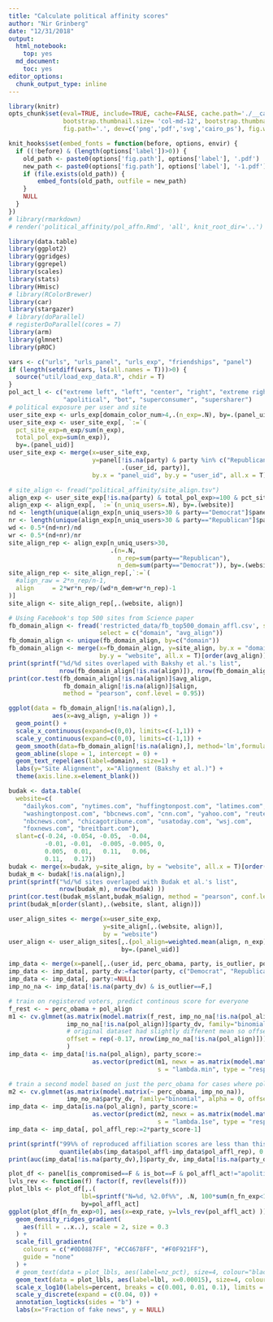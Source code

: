 ```yaml
---
title: "Calculate political affinity scores"
author: "Nir Grinberg"
date: "12/31/2018"
output:
  html_notebook:
    top: yes
  md_document:
    toc: yes
editor_options: 
  chunk_output_type: inline
---
```


```r
library(knitr)
opts_chunk$set(eval=TRUE, include=TRUE, cache=FALSE, cache.path='./__cache__/',
               bootstrap.thumbnail.size= 'col-md-12', bootstrap.thumbnail = TRUE, bootstrap.show.code= FALSE, 
               fig.path='.', dev=c('png','pdf','svg','cairo_ps'), fig.width=8, fig.height=4, dpi=300)

knit_hooks$set(embed_fonts = function(before, options, envir) {
  if ((!before) & (length(options['label'])>0)) {
    old_path <- paste0(options['fig.path'], options['label'], '.pdf')
    new_path <- paste0(options['fig.path'], options['label'], '-1.pdf')
    if (file.exists(old_path)) {
        embed_fonts(old_path, outfile = new_path)
    }
    NULL
  }
})
# library(rmarkdown)
# render('political_affinity/pol_affn.Rmd', 'all', knit_root_dir='..')
```

```r
library(data.table)
library(ggplot2)
library(ggridges)
library(ggrepel)
library(scales)
library(stats)
library(Hmisc)
# library(RColorBrewer)
library(car)
library(stargazer)
# library(doParallel)
# registerDoParallel(cores = 7)
library(arm)
library(glmnet)
library(pROC)
```

```r
vars <- c("urls", "urls_panel", "urls_exp", "friendships", "panel")
if (length(setdiff(vars, ls(all.names = T)))>0) {
  source("util/load_exp_data.R", chdir = T)
}
pol_act_l <- c("extreme left", "left", "center", "right", "extreme right", 
               "apolitical", "bot", "superconsumer", "supersharer")
# political exposure per user and site
user_site_exp <- urls_exp[domain_color_num>4,.(n_exp=.N), by=.(panel_uid, website)]
user_site_exp <- user_site_exp[, `:=`(
  pct_site_exp=n_exp/sum(n_exp),
  total_pol_exp=sum(n_exp)), 
  by=.(panel_uid)]
user_site_exp <- merge(x=user_site_exp, 
                       y=panel[!is.na(party) & party %in% c("Republican", "Democrat") & is_outlier==F,
                               .(user_id, party)],
                       by.x = "panel_uid", by.y = "user_id", all.x = T)
```

```r
# site_align <- fread("political_affinity/site_align.tsv")
align_exp <- user_site_exp[!is.na(party) & total_pol_exp>=100 & pct_site_exp>0.01,]
align_exp <- align_exp[, `:=`(n_uniq_users=.N), by=.(website)]
nd <- length(unique(align_exp[n_uniq_users>30 & party=="Democrat"]$panel_uid))
nr <- length(unique(align_exp[n_uniq_users>30 & party=="Republican"]$panel_uid))
wd <- 0.5*(nd+nr)/nd
wr <- 0.5*(nd+nr)/nr
site_align_rep <- align_exp[n_uniq_users>30,
                            .(n=.N,
                              n_rep=sum(party=="Republican"),
                              n_dem=sum(party=="Democrat")), by=.(website)]
site_align_rep <- site_align_rep[,`:=`(
  #align_raw = 2*n_rep/n-1,
  align     = 2*wr*n_rep/(wd*n_dem+wr*n_rep)-1
)]
site_align <- site_align_rep[,.(website, align)]
```

```r
# Using Facebook's top 500 sites from Science paper
fb_domain_align <- fread('restricted_data/fb_top500_domain_affl.csv', showProgress = F, 
                         select = c("domain", "avg_align"))
fb_domain_align <- unique(fb_domain_align, by=c("domain"))
fb_domain_align <- merge(x=fb_domain_align, y=site_align, by.x = "domain", 
                         by.y = "website", all.x = T)[order(avg_align)]
print(sprintf("%d/%d sites overlaped with Bakshy et al.'s list", 
              nrow(fb_domain_align[!is.na(align)]), nrow(fb_domain_align) )) 
print(cor.test(fb_domain_align[!is.na(align)]$avg_align, 
               fb_domain_align[!is.na(align)]$align, 
               method = "pearson", conf.level = 0.95))

ggplot(data = fb_domain_align[!is.na(align),], 
            aes(x=avg_align, y=align )) + 
  geom_point() +
  scale_x_continuous(expand=c(0,0), limits=c(-1,1)) +
  scale_y_continuous(expand=c(0,0), limits=c(-1,1)) +
  geom_smooth(data=fb_domain_align[!is.na(align),], method='lm',formula=y~x, fullrange=T) + 
  geom_abline(slope = 1, intercept = 0) + 
  geom_text_repel(aes(label=domain), size=1) +
  labs(y="Site Alignment", x="Alignment (Bakshy et al.)") + 
  theme(axis.line.x=element_blank())
```

```r
budak <- data.table(
  website=c(
    "dailykos.com", "nytimes.com", "huffingtonpost.com", "latimes.com", 
    "washingtonpost.com", "bbcnews.com", "cnn.com", "yahoo.com", "reuters.com",
    "nbcnews.com", "chicagotribune.com", "usatoday.com", "wsj.com", 
    "foxnews.com", "breitbart.com"), 
  slant=c(-0.24, -0.054, -0.05,  -0.04, 
          -0.01, -0.01,  -0.005, -0.005, 0, 
          0.005,  0.01,   0.11,   0.06,  
          0.11,   0.17))
budak <- merge(x=budak, y=site_align, by = "website", all.x = T)[order(slant)]
budak_m <- budak[!is.na(align),]
print(sprintf("%d/%d sites overlaped with Budak et al.'s list", 
              nrow(budak_m), nrow(budak) )) 
print(cor.test(budak_m$slant,budak_m$align, method = "pearson", conf.level = 0.95))
print(budak_m[order(slant),.(website, slant, align)])
```

```r
user_align_sites <- merge(x=user_site_exp,
                          y=site_align[,.(website, align)],
                          by = "website")
user_align <- user_align_sites[,.(pol_align=weighted.mean(align, n_exp)), 
                               by=.(panel_uid)]
```

```r
imp_data <- merge(x=panel[,.(user_id, perc_obama, party, is_outlier, pol_affl)], y=user_align, by.x = "user_id", by.y = "panel_uid", all.x = T)
imp_data <- imp_data[, party_dv:=factor(party, c("Democrat", "Republican"))]
imp_data <- imp_data[, party:=NULL]
imp_no_na <- imp_data[!is.na(party_dv) & is_outlier==F,]

# train on registered voters, predict continous score for everyone
f_rest <- ~ perc_obama + pol_align 
m1 <- cv.glmnet(as.matrix(model.matrix(f_rest, imp_no_na[!is.na(pol_align)])), 
                imp_no_na[!is.na(pol_align)]$party_dv, family="binomial", alpha = 0,
                # original dataset had slightly different mean so offseting now
                offset = rep(-0.17, nrow(imp_no_na[!is.na(pol_align)])) 
                )
imp_data <- imp_data[!is.na(pol_align), party_score:=
                       as.vector(predict(m1, newx = as.matrix(model.matrix(f_rest, imp_data[!is.na(pol_align)])), 
                                         s = "lambda.min", type = "response", newoffset = 0))]

# train a second model based on just the perc_obama for cases where pol_align is NA
m2 <- cv.glmnet(as.matrix(model.matrix(~ perc_obama, imp_no_na)), 
                imp_no_na$party_dv, family="binomial", alpha = 0, offset = rep(-0.38, nrow(imp_no_na)))
imp_data <- imp_data[is.na(pol_align), party_score:=
                       as.vector(predict(m2, newx = as.matrix(model.matrix(~ perc_obama, imp_data[is.na(pol_align)])), 
                                         s = "lambda.1se", type = "response", newoffset = 0))]
imp_data <- imp_data[, pol_affl_rep:=2*party_score-1]

print(sprintf("99%% of reproduced affiliation scores are less than this much off: %2.3f", 
              quantile(abs(imp_data$pol_affl-imp_data$pol_affl_rep), 0.99)))
print(auc(imp_data[!is.na(party_dv),]$party_dv, imp_data[!is.na(party_dv),]$party_score)) # 0.8074
```

```r
plot_df <- panel[is_compromised==F & is_bot==F & pol_affl_act!="apolitical",]
lvls_rev <- function(f) factor(f, rev(levels(f)))
plot_lbls <- plot_df[,.(
                    lbl=sprintf("N=%d, %2.0f%%", .N, 100*sum(n_fn_exp<1)/.N), exp_rate=median(exp_rate[n_fn_exp>0])), 
                    by=pol_affl_act]
ggplot(plot_df[n_fn_exp>0], aes(x=exp_rate, y=lvls_rev(pol_affl_act) )) + 
  geom_density_ridges_gradient(
    aes(fill = ..x..), scale = 2, size = 0.3
  ) +
  scale_fill_gradientn(
    colours = c("#0D0887FF", "#CC4678FF", "#F0F921FF"),
    guide = "none"
  ) +
  # geom_text(data = plot_lbls, aes(label=nz_pct), size=4, colour="black", vjust = -2, nudge_x = -0.3, hjust = 0.5) +
  geom_text(data = plot_lbls, aes(label=lbl, x=0.00015), size=4, colour="black", vjust = -3.5, hjust = 0) +
  scale_x_log10(labels=percent, breaks = c(0.001, 0.01, 0.1), limits = c(0.0001, 0.6), expand = c(0, 0) ) +
  scale_y_discrete(expand = c(0.04, 0)) +
  annotation_logticks(sides = "b") +
  labs(x="Fraction of fake news", y = NULL)
```